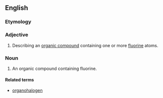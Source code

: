 ==English==

===Etymology===
{{prefix|organo|fluorine|lang=en}}

===Adjective===
{{en-adj|-}}

# {{label|en|organic chemistry}} Describing an [[organic compound]] containing one or more [[fluorine]] atoms.

===Noun===
{{en-noun}}

# {{label|en|organic chemistry}} An organic compound containing fluorine.

====Related terms====
* [[organohalogen]]